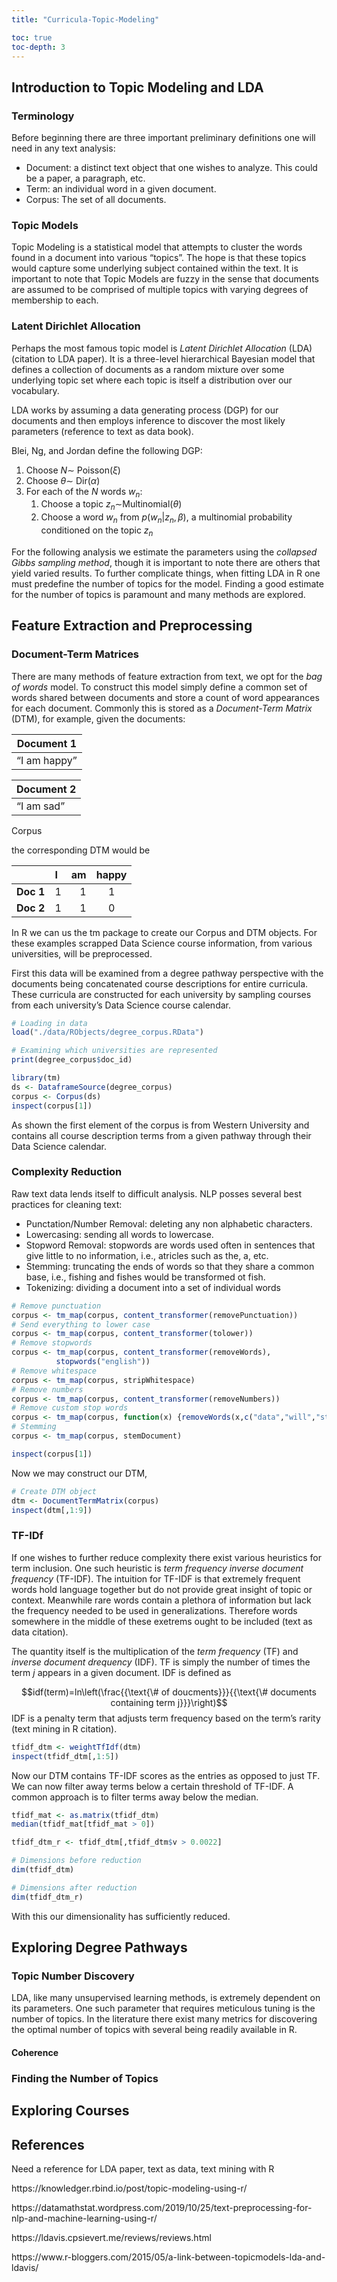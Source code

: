 ```yaml
---
title: "Curricula-Topic-Modeling"

toc: true
toc-depth: 3
---
```


## Introduction to Topic Modeling and LDA

### Terminology

Before beginning there are three important preliminary definitions one will need in any text analysis:

- Document: a distinct text object that one wishes to analyze. This could be a paper, a paragraph, etc.
- Term: an individual word in a given document.
- Corpus: The set of all documents.

### Topic Models

Topic Modeling is a statistical model that attempts to cluster the words found in a document into various "topics". The hope is that these topics would capture some underlying subject contained within the text. It is important to note that Topic Models are fuzzy in the sense that documents are assumed to be comprised of multiple topics with varying degrees of membership to each. 

### Latent Dirichlet Allocation

Perhaps the most famous topic model is *Latent Dirichlet Allocation* (LDA) (citation to LDA paper). It is a three-level hierarchical Bayesian model that defines a collection of documents as a random mixture over some underlying topic set where each topic is itself a distribution over our vocabulary.

LDA works by assuming a data generating process (DGP) for our documents and then employs inference to discover the most likely parameters (reference to text as data book).

Blei, Ng, and Jordan define the following DGP:

1. Choose $N \sim$ Poisson($\xi$)
2. Choose $\theta \sim$ Dir($\alpha$)
3. For each of the $N$ words $w_n$:
    1. Choose a topic $z_n\sim$Multinomial($\theta$)
    2. Choose a word $w_n$ from $p(w_n|z_n,\beta)$, a multinomial probability conditioned on the topic $z_n$
  
For the following analysis we estimate the parameters using the *collapsed Gibbs sampling method*, though it is important to note there are others that yield varied results. To further complicate things, when fitting LDA in R one must predefine the number of topics for the model. Finding a good estimate for the number of topics is paramount and many methods are explored.

## Feature Extraction and Preprocessing

### Document-Term Matrices

There are many methods of feature extraction from text, we opt for the *bag of words* model. To construct this model simply define a common set of words shared between documents and store a count of word appearances for each document. Commonly this is stored as a *Document-Term Matrix* (DTM), for example, given the documents:

::: {#tbl-panel layout-ncol=2}
| Document 1 |
|------|
| "I am happy"    |




| Document 2 | 
|------|
| "I am sad"   | 




Corpus
:::


the corresponding DTM would be

||I | am | happy | sad |
|---------|:-----|------:|:------:|
| **Doc 1** |1      | 1   |    1 |   0   |
| **Doc 2**  | 1   | 1  |   0 |  1   |



In R we can us the tm package to create our Corpus and DTM objects. For these examples scrapped Data Science course information, from various universities, will be preprocessed. 

First this data will be examined from a degree pathway perspective with the documents being concatenated course descriptions for entire curricula. These curricula are constructed for each university by sampling courses from each university's Data Science course calendar.

```r
# Loading in data
load("./data/RObjects/degree_corpus.RData")

# Examining which universities are represented 
print(degree_corpus$doc_id)
```

```r
library(tm)
ds <- DataframeSource(degree_corpus)
corpus <- Corpus(ds)
inspect(corpus[1])
```
As shown the first element of the corpus is from Western University and contains all course description terms from a given pathway through their Data Science calendar. 

### Complexity Reduction

Raw text data lends itself to difficult analysis. NLP posses several best practices for cleaning text:

- Punctation/Number Removal: deleting any non alphabetic characters.
- Lowercasing: sending all words to lowercase.
- Stopword Removal: stopwords are words used often in sentences that give little to no information, i.e., atricles such as the, a, etc.
- Stemming: truncating the ends of words so that they share a common base, i.e., fishing and fishes would be transformed ot fish.
- Tokenizing: dividing a document into a set of individual words

```r
# Remove punctuation
corpus <- tm_map(corpus, content_transformer(removePunctuation))
# Send everything to lower case
corpus <- tm_map(corpus, content_transformer(tolower))
# Remove stopwords
corpus <- tm_map(corpus, content_transformer(removeWords), 
          stopwords("english"))
# Remove whitespace
corpus <- tm_map(corpus, stripWhitespace)
# Remove numbers
corpus <- tm_map(corpus, content_transformer(removeNumbers))
# Remove custom stop words
corpus <- tm_map(corpus, function(x) {removeWords(x,c("data","will","students","fall","spring","important","one","considered","stacks","offers","types","may","held","former","honours","faculty","related","enter","review","enrolment","exercises","summer","need","offered"))})
# Stemming
corpus <- tm_map(corpus, stemDocument)

inspect(corpus[1])
```
Now we may construct our DTM,
```r
# Create DTM object
dtm <- DocumentTermMatrix(corpus)
inspect(dtm[,1:9])
```

### TF-IDf

If one wishes to further reduce complexity there exist various heuristics for term inclusion. One such heuristic is *term frequency inverse document frequency* (TF-IDF). The intuition for TF-IDF is that extremely frequent words hold language together but do not provide great insight of topic or context. Meanwhile rare words contain a plethora of information but lack the frequency needed to be used in generalizations. Therefore words somewhere in the middle of these exetrems ought to be included (text as data citation).

The quantity itself is the multiplication of the *term frequency* (TF) and *inverse document drequency* (IDF). TF is simply the number of times the term $j$ appears in a given document. IDF is defined as

$$idf(term)=ln\left(\frac{{\text{\# of doucments}}}{{\text{\# documents containing term j}}}\right)$$
IDF is a penalty term that adjusts term frequency based on the term's rarity (text mining in R citation).

```r
tfidf_dtm <- weightTfIdf(dtm)
inspect(tfidf_dtm[,1:5])
```
Now our DTM contains TF-IDF scores as the entries as opposed to just TF. We can now filter away terms below a certain threshold of TF-IDF. A common approach is to filter terms away below the median.

```r
tfidf_mat <- as.matrix(tfidf_dtm)
median(tfidf_mat[tfidf_mat > 0])
```
```r
tfidf_dtm_r <- tfidf_dtm[,tfidf_dtm$v > 0.0022]
```

```r
# Dimensions before reduction
dim(tfidf_dtm)

# Dimensions after reduction
dim(tfidf_dtm_r)
```
With this our dimensionality has sufficiently reduced.

## Exploring Degree Pathways

### Topic Number Discovery
LDA, like many unsupervised learning methods, is extremely dependent on its parameters. One such parameter that requires meticulous tuning is the number of topics. In the literature there exist many metrics for discovering the optimal number of topics with several being readily available in R.

#### Coherence




### Finding the Number of Topics


## Exploring Courses

## References

Need a reference for LDA paper, text as data, text mining with R

https://knowledger.rbind.io/post/topic-modeling-using-r/

https://datamathstat.wordpress.com/2019/10/25/text-preprocessing-for-nlp-and-machine-learning-using-r/

https://ldavis.cpsievert.me/reviews/reviews.html

https://www.r-bloggers.com/2015/05/a-link-between-topicmodels-lda-and-ldavis/

